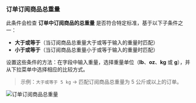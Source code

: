 ### 订单订阅商品总重量

此条件会检查 **订单中订阅商品的总重量** 是否符合特定标准，基于以下子条件之一：

- **大于或等于**（当订阅商品总重量大于或等于输入的重量时匹配）
- **小于或等于**（当订阅商品总重量小于或等于输入的重量时匹配）

设置这些条件的方法：在字段中输入重量，选择重量单位（**lb**、**oz**、**kg** 或 **g**），并从下拉菜单中选择相应的比较方式。

> 示例：`大于或等于 5 kg` → 匹配订阅商品总重量为 5 公斤或以上的订单。

<img
  src="/images/essentials/condition-sets/order-total-subscription-weight.webp"
  alt="订单订阅商品总重量"
/>
